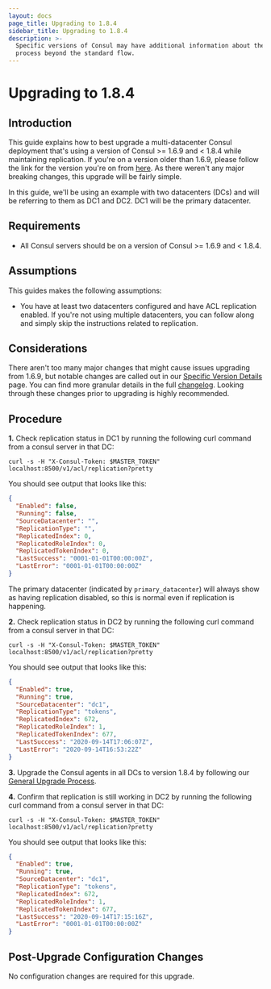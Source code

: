 ```yaml
---
layout: docs
page_title: Upgrading to 1.8.4
sidebar_title: Upgrading to 1.8.4
description: >-
  Specific versions of Consul may have additional information about the upgrade
  process beyond the standard flow.
---
```


# Upgrading to 1.8.4

## Introduction

This guide explains how to best upgrade a multi-datacenter Consul deployment that's using
a version of Consul >= 1.6.9 and < 1.8.4 while maintaining replication. If you're on a version
older than 1.6.9, please follow the link for the version you're on from [here](/docs/upgrading/instructions).
As there weren't any major breaking changes, this upgrade will be fairly simple.

In this guide, we'll be using an example with two datacenters (DCs) and will be
referring to them as DC1 and DC2. DC1 will be the primary datacenter.

## Requirements

- All Consul servers should be on a version of Consul >= 1.6.9 and < 1.8.4.

## Assumptions

This guides makes the following assumptions:

- You have at least two datacenters configured and have ACL replication enabled. If you're
  not using multiple datacenters, you can follow along and simply skip the instructions related
  to replication.

## Considerations

There aren't too many major changes that might cause issues upgrading from 1.6.9, but notable changes
are called out in our [Specific Version Details](/docs/upgrading/upgrade-specific#consul-1-8-0)
page. You can find more granular details in the full [changelog](https://github.com/hashicorp/consul/blob/master/CHANGELOG.md#183-august-12-2020).
Looking through these changes prior to upgrading is highly recommended.

## Procedure

**1.** Check replication status in DC1 by running the following curl command from a
consul server in that DC:

```shell
curl -s -H "X-Consul-Token: $MASTER_TOKEN" localhost:8500/v1/acl/replication?pretty
```

You should see output that looks like this:

```json
{
  "Enabled": false,
  "Running": false,
  "SourceDatacenter": "",
  "ReplicationType": "",
  "ReplicatedIndex": 0,
  "ReplicatedRoleIndex": 0,
  "ReplicatedTokenIndex": 0,
  "LastSuccess": "0001-01-01T00:00:00Z",
  "LastError": "0001-01-01T00:00:00Z"
}
```

The primary datacenter (indicated by `primary_datacenter`) will always show as having replication
disabled, so this is normal even if replication is happening.

**2.** Check replication status in DC2 by running the following curl command from a
consul server in that DC:

```shell
curl -s -H "X-Consul-Token: $MASTER_TOKEN" localhost:8500/v1/acl/replication?pretty
```

You should see output that looks like this:

```json
{
  "Enabled": true,
  "Running": true,
  "SourceDatacenter": "dc1",
  "ReplicationType": "tokens",
  "ReplicatedIndex": 672,
  "ReplicatedRoleIndex": 1,
  "ReplicatedTokenIndex": 677,
  "LastSuccess": "2020-09-14T17:06:07Z",
  "LastError": "2020-09-14T16:53:22Z"
}
```

**3.** Upgrade the Consul agents in all DCs to version 1.8.4 by following our [General Upgrade Process](/docs/upgrading/instructions/general-process).

**4.** Confirm that replication is still working in DC2 by running the following curl command from a
consul server in that DC:

```shell
curl -s -H "X-Consul-Token: $MASTER_TOKEN" localhost:8500/v1/acl/replication?pretty
```

You should see output that looks like this:

```json
{
  "Enabled": true,
  "Running": true,
  "SourceDatacenter": "dc1",
  "ReplicationType": "tokens",
  "ReplicatedIndex": 672,
  "ReplicatedRoleIndex": 1,
  "ReplicatedTokenIndex": 677,
  "LastSuccess": "2020-09-14T17:15:16Z",
  "LastError": "0001-01-01T00:00:00Z"
}
```

## Post-Upgrade Configuration Changes

No configuration changes are required for this upgrade.
